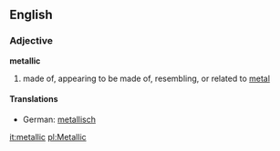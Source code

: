 ==English==
===Adjective===
'''metallic'''
# made of, appearing to be made of, resembling, or related to [[metal]]
====Translations====
*German: [[metallisch]]

[[it:metallic]]
[[pl:Metallic]]